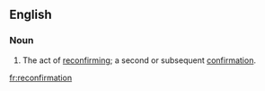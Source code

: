 ==English==
===Noun===
{{en-noun}}
# The act of [[reconfirm]]ing; a second or subsequent [[confirmation]].

[[fr:reconfirmation]]